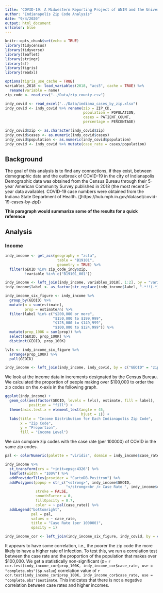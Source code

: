 ```yaml
---
title: 'COVID-19: A Midwestern Reporting Project of WNIN and the University of Evansville'
author: "Indianapolis Zip Code Analysis"
date: "9/4/2020"
output: html_document
urlcolor: blue
---
```


```r
knitr::opts_chunk$set(echo = TRUE)
library(tidycensus)
library(tidyverse)
library(leaflet)
library(stringr)
library(sf)
library(tigris)
library(readxl)

options(tigris_use_cache = TRUE)
variables_2018 <- load_variables(2018, "acs5", cache = TRUE) %>%
  rename(variable = name)
zip_code <- read_csv("../Data/zip_county.csv")

indy_covid <- read_excel("../Data/indiana_cases_by_zip.xlsx")
indy_covid <- indy_covid %>% rename(zip = ZIP_CD,
                                    population = POPULATION,
                                    cases = PATIENT_COUNT,
                                    percentage = PERCENTAGE)

indy_covid$zip <- as.character(indy_covid$zip)
indy_covid$cases <- as.numeric(indy_covid$cases)
indy_covid$population <- as.numeric(indy_covid$population)
indy_covid <- indy_covid %>% mutate(case_rate = cases/population)
```

## Background

The goal of this analysis is to find any connections, if they exist, between demographic data and the outbreak of COVID-19 in the city of Indianapolis Demographic data was obtained from the Census Bureau through their 5-year American Community Survey published in 2018 (the most recent 5-year data available). COVID-19 case numbers were obtained from the Indiana State Department of Health. ([https://hub.mph.in.gov/dataset/covid-19-cases-by-zip])

**This paragraph would summarize some of the results for a quick reference**

## Analysis

### Income
```r
indy_income <- get_acs(geography = "zcta",
                        table = "B19101",
                        geometry = TRUE) %>% 
  filter(GEOID %in% zip_code_indy$zip,
         !variable %in% c("B19101_001"))

indy_income <- left_join(indy_income, variables_2018[, 1:2], by = "variable")
indy_income$label <- as_factor(str_replace(indy_income$label, ".*!!(.*)", "\\1"))

indy_income_six_figure <- indy_income %>% 
  group_by(GEOID) %>% 
  mutate(n = sum(estimate),
         prop = estimate/n) %>% 
  filter(label %in% c("$200,000 or more",
                      "$150,000 to $199,999",
                      "$125,000 to $149,999",
                      "$100,000 to $124,999")) %>% 
  mutate(prop_100K = sum(prop)) %>% 
  select(GEOID, prop_100K) %>% 
  distinct(GEOID, prop_100K)

lvls <- indy_income_six_figure %>% 
  arrange(prop_100K) %>% 
  pull(GEOID)

indy_income <- left_join(indy_income, indy_covid, by = c("GEOID" = "zip"))
```

We look at the income data in increments designated by the Census Bureau. We calculated the proportion of people making over \$100,000 to order the zip codes on the $x$-axis in the following graph. 

```r
ggplot(indy_income) +
  geom_col(aes(factor(GEOID, levels = lvls), estimate, fill = label),
           position = "fill") +
  theme(axis.text.x = element_text(angle = 45,
                                   hjust = 1)) +
  labs(title = "Income Distribution for Each Indianapolis Zip Code",
       x = "Zip Code",
       y = "Proportion", 
       fill = "Income Level")
```

We can compare zip codes with the case rate (per 100000) of COVID in the same zip codes.
```r
pal <- colorNumeric(palette = "viridis", domain = indy_income$case_rate)

indy_income %>% 
  st_transform(crs = "+init=epsg:4326") %>% 
  leaflet(width = "100%") %>% 
  addProviderTiles(provider = "CartoDB.Positron") %>% 
  addPolygons(popup = str_c("<strong>", indy_income$GEOID,
                            "</strong><br /> Case Rate ", indy_income$case_rate),
              stroke = FALSE,
              smoothFactor = 0,
              fillOpacity = 0.7,
              color = ~ pal(case_rate)) %>% 
  addLegend("bottomright",
            pal = pal,
            values = ~ case_rate,
            title = "Case Rate (per 100000)",
            opacity = 1)
```

```r
indy_income_cor <- left_join(indy_income_six_figure, indy_covid, by = c("GEOID"="zip"))
```

It appears to have some correlation, i.e., the poorer the zip code the more likely to have a higher rate of infection. To test this, we run a correlation test between the case rate and the proportion of the population that makes over \$100,000. We get a statistically non-significant ($p=$ `r cor.test(indy_income_cor$prop_100K, indy_income_cor$case_rate, use = "complete.obs")$p.value`) correlation value of `r cor.test(indy_income_cor$prop_100K, indy_income_cor$case_rate, use = "complete.obs")$estimate`. This indicates that there is not a negative correlation between case rates and higher incomes. 









